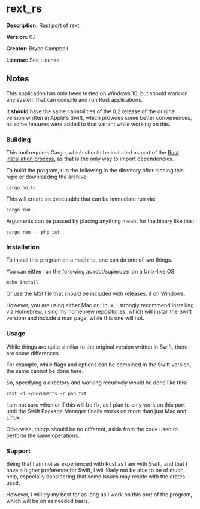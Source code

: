 =rext_rs=

'''Description:''' Rust port of <a href="https://github.com/bryceac/rext">rext</a>.

'''Version:''' 0.1

'''Creator:''' Bryce Campbell

'''License:''' See License

==Notes==

This application has only been tested on Windows 10, but should work on any system that can compile and run Rust applications.

It <strong>should</strong> have the same capabilities of the 0.2 release of the original version written in Apple's Swift, which provides some better conveniences, as some features were added to that variant while working on this.

===Building===

This tool requires Cargo, which should be included as part of the [https://doc.rust-lang.org/book/ch01-01-installation.html Rust installation process], as that is the only way to import dependencies.

To build the program, run the following in the directory after cloning this repo or downloading the archive:

<pre>
cargo build
</pre>

This will create an executable that can be immediate run via:

<pre>
cargo run
</pre>

Arguments can be passed by placing anything meant for the binary like this:

<pre>
cargo run -- php txt
</pre>

===Installation===

To install this program on a machine, one can do one of two things.

You can either run the following as root/superuser on a Unix-like OS:

<pre>
make install
</pre>

Or use the MSI file that should be included with releases, if on Windows.

However, you are using either Mac or Linux, I strongly recommend installing via Homebrew, using my homebrew repositories, which will install the Swift versiom and include a man page, while this one will not.

===Usage===

While things are quite similiar to the original version written in Swift, there are some differences.

For example, while flags and options can be combined in the Swift version, the same cannot be done here.

So, specifying a directory and working recurively would be done like this:

<pre>
rext -d ~/Documents -r php txt
</pre>

I am not sure when or if this will be fix, as I plan to only work on this port until the Swift Package Manager finally works on more than just Mac and Linux.

Otherwise, things should be no different, aside from the code used to perform the same operations.

===Support===

Being that I am not as experienced with Rust as I am with Swift, and that I have a higher preference for Swift, I will likely not be able to be of much help, especially considering that some issues may reside with the crates used. 

However, I will try my best for as long as I work on this port of the program, which will be on as needed basis.